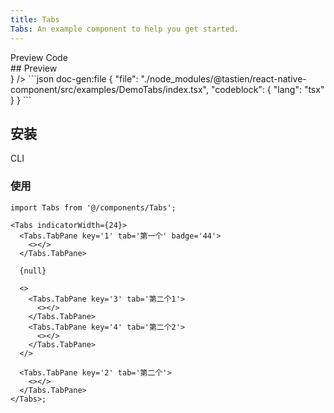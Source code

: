 ```yaml
---
title: Tabs
Tabs: An example component to help you get started.
---
```



<div className='h-5' />

<Tabs defaultValue="preview">
  <TabsList>
    <TabsTrigger value="preview">Preview</TabsTrigger>
    <TabsTrigger value="code">Code</TabsTrigger>
  </TabsList>
  <TabsContent value="preview">
    <div id="preview" className='*:hidden scroll-m-20' aria-hidden>
      ## Preview
    </div>
    <PreviewCard preview={<TabsPreview />} />
  </TabsContent>
  <TabsContent value="code">
    ```json doc-gen:file
    {
      "file": "./node_modules/@tastien/react-native-component/src/examples/DemoTabs/index.tsx",
      "codeblock": {
        "lang": "tsx"
      }
    }
    ```
  </TabsContent>
</Tabs>

## 安装

<Tabs defaultValue='cli'>
  <TabsList>
    <TabsTrigger id='cli' value='cli'>
      CLI
    </TabsTrigger>
  </TabsList>
  <TabsContent value='cli'>
    <CommandTabs
      args={[
        'add',
        'https://react-native-component-docs.vercel.app/r/tabs.json',
      ]}
    />
  </TabsContent>
</Tabs>

### 使用

```tsx
import Tabs from '@/components/Tabs';

<Tabs indicatorWidth={24}>
  <Tabs.TabPane key='1' tab='第一个' badge='44'>
    <></>
  </Tabs.TabPane>

  {null}

  <>
    <Tabs.TabPane key='3' tab='第二个1'>
      <></>
    </Tabs.TabPane>
    <Tabs.TabPane key='4' tab='第二个2'>
      <></>
    </Tabs.TabPane>
  </>

  <Tabs.TabPane key='2' tab='第二个'>
    <></>
  </Tabs.TabPane>
</Tabs>;
```
